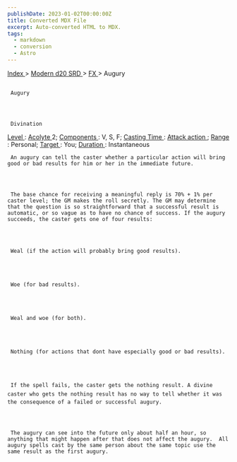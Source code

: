 ```yaml
---
publishDate: 2023-01-02T00:00:00Z
title: Converted MDX File
excerpt: Auto-converted HTML to MDX.
tags:
  - markdown
  - conversion
  - Astro
---
```


[
Index
](-index) >
[
Modern d20 SRD
](modern-d20-srd-index) >
[
FX
](modern-d20-srd-fx-index) > Augury

##

     Augury




     Divination

[
Level
](modern-d20-srd-fx-level)
:
[
Acolyte
](modern-d20-srd-classes-advanced-acolyte)
2;
[
Components
](modern-d20-srd-fx-components)
: V, S, F;
[
Casting Time
](modern-d20-srd-fx-casting-time)
:
[
Attack
action
](modern-d20-srd-combat-attack-actions)
;
[
Range
](modern-d20-srd-fx-range)
: Personal;
[
Target
](modern-d20-srd-fx-target)
: You;
[
Duration
](modern-d20-srd-fx-duration)
: Instantaneous

     An augury can tell the caster whether a particular action will bring good or bad results for him or her in the immediate future.




     The base chance for receiving a meaningful reply is 70% + 1% per caster level; the GM makes the roll secretly. The GM may determine that the question is so straightforward that a successful result is automatic, or so vague as to have no chance of success. If the augury succeeds, the caster gets one of four results:




     Weal (if the action will probably bring good results).




     Woe (for bad results).




     Weal and woe (for both).




     Nothing (for actions that dont have especially good or bad results).




     If the spell fails, the caster gets the nothing result. A divine caster who gets the nothing result has no way to tell whether it was the consequence of a failed or successful augury.




     The augury can see into the future only about half an hour, so anything that might happen after that does not affect the augury.  All augury spells cast by the same person about the same topic use the same result as the first augury.
